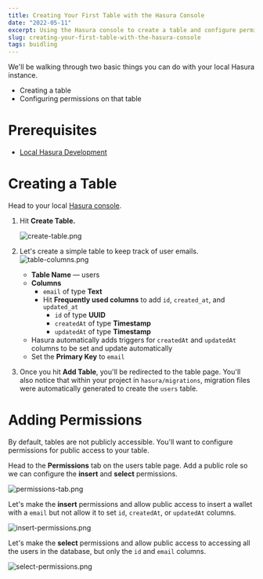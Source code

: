 ```yaml
---
title: Creating Your First Table with the Hasura Console 
date: "2022-05-11"
excerpt: Using the Hasura console to create a table and configure permissions on that table
slug: creating-your-first-table-with-the-hasura-console
tags: buidling
---
```

We'll be walking through two basic things you can do with your local Hasura instance. 

- Creating a table
- Configuring permissions on that table

# Prerequisites

- [Local Hasura Development](/blog/local-hasura-development)

# Creating a Table

Head to your local [Hasura console](http://localhost:9695/console/data/default/schema/public).

1. Hit **Create Table.** 
    
    ![create-table.png](/posts/creating-your-first-table-with-the-hasura-console/create-table.png)
    
2. Let's create a simple table to keep track of user emails. 
    ![table-columns.png](/posts/creating-your-first-table-with-the-hasura-console/table-columns.png)

    - **Table Name** — users
    - **Columns**
        - `email` of type **Text**
        - Hit **Frequently used columns** to add `id`, `created_at`, and `updated_at`
            - `id` of type **UUID**
            - `createdAt` of type **Timestamp**
            - `updatedAt` of type **Timestamp**
    - Hasura automatically adds triggers for `createdAt` and `updatedAt` columns to be set and update automatically
    - Set the **Primary Key** to `email`
3. Once you hit **Add Table**, you'll be redirected to the table page. You'll also notice that within your project in `hasura/migrations`, migration files were automatically generated to create the `users` table. 

# Adding Permissions

By default, tables are not publicly accessible. You'll want to configure permissions for public access to your table. 

Head to the **Permissions** tab on the users table page. Add a public role so we can configure the **insert** and **select** permissions. 

![permissions-tab.png](/posts/creating-your-first-table-with-the-hasura-console/permissions-tab.png)

Let's make the **insert** permissions and allow public access to insert a wallet with a `email` but not allow it to set `id`, `createdAt`, or `updatedAt` columns. 

![insert-permissions.png](/posts/creating-your-first-table-with-the-hasura-console/insert-permissions.png)

Let's make the **select** permissions and allow public access to accessing all the users in the database, but only the `id` and `email` columns.

![select-permissions.png](/posts/creating-your-first-table-with-the-hasura-console/select-permissions.png)
